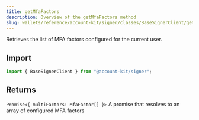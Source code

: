 ```yaml
---
title: getMfaFactors
description: Overview of the getMfaFactors method
slug: wallets/reference/account-kit/signer/classes/BaseSignerClient/getMfaFactors
---
```




Retrieves the list of MFA factors configured for the current user.

## Import

```ts
import { BaseSignerClient } from "@account-kit/signer";
```

## Returns

`Promise<{ multiFactors: MfaFactor[] }>`
A promise that resolves to an array of configured MFA factors
